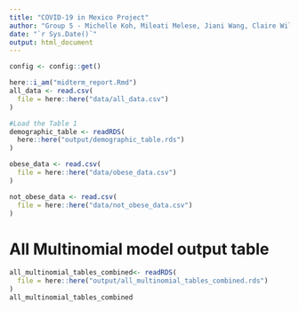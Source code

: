 ```yaml
---
title: "COVID-19 in Mexico Project"
author: "Group 5 - Michelle Koh, Mileati Melese, Jiani Wang, Claire Williams, and Linlin Wu"
date: "`r Sys.Date()`"
output: html_document
---
```



```r
config <- config::get()
```



```r
here::i_am("midterm_report.Rmd")
all_data <- read.csv(
  file = here::here("data/all_data.csv")
)

#Load the Table 1
demographic_table <- readRDS(
  here::here("output/demographic_table.rds")
)

obese_data <- read.csv(
  file = here::here("data/obese_data.csv")
)

not_obese_data <- read.csv(
  file = here::here("data/not_obese_data.csv")
)
```















# All Multinomial model output table
```r
all_multinomial_tables_combined<- readRDS(
  file = here::here("output/all_multinomial_tables_combined.rds")
)
all_multinomial_tables_combined
```

